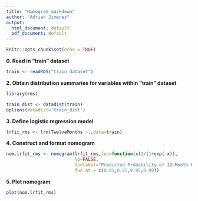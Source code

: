 ```yaml
---
title: "Nomogram markdown"
author: "Adrian Jimenez"
output:
  html_document: default
  pdf_document: default
---
```


```r
knitr::opts_chunk$set(echo = TRUE)
```

**0. Read in "train" dataset**
```r
train <- readRDS("train dataset")
```

**2. Obtain distribution summaries for variables within "train" dataset**
```r
library(rms)

train_dist <- datadist(train)
options(datadist='train_dist')
```

**3. Define logistic regression model**
```r
lrfit_rms <- lrm(TwelveMonths ~.,data=train)
```

**4. Construct and format nomogram **
```r
nom.lrfit_rms <- nomogram(lrfit_rms,fun=function(x)1/(1+exp(-x)),
                          lp=FALSE,
                          funlabel="Predicted Probability of 12-Month Postoperative Survival",
                          fun.at = c(0.01,0.25,0.95,0.99))
```

**5. Plot nomogram**
```r
plot(nom.lrfit_rms)
```
